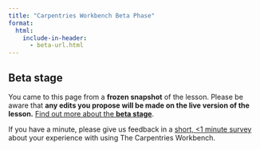 ```yaml
---
title: "Carpentries Workbench Beta Phase"
format:
  html:
    include-in-header:
      - beta-url.html
---
```


## Beta stage

You came to this page from a **frozen snapshot** of the lesson. Please be aware
that **any edits you propose will be made on the live version of the lesson.**
[Find out more about the **beta stage**](../beta-phase.html#beta).

::: {.callout-tip appearance="simple"}

If you have a minute, please give us feedback in a 
[short, <1 minute survey](https://carpentries.typeform.com/to/KRBl4IZM)
about your experience with using The Carpentries Workbench.

:::

::: {#edit-url}

:::

